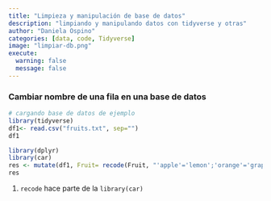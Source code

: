 ```yaml
---
title: "Limpieza y manipulación de base de datos"
description: "limpiando y manipulando datos con tidyverse y otras"
author: "Daniela Ospino"
categories: [data, code, Tidyverse]
image: "limpiar-db.png"
execute: 
  warning: false
  message: false
---
```


### Cambiar nombre de una fila en una base de datos

```r
# cargando base de datos de ejemplo
library(tidyverse)
df1<- read.csv("fruits.txt", sep="")
df1
```

```r
library(dplyr)
library(car)
res <- mutate(df1, Fruit= recode(Fruit, "'apple'='lemon';'orange'='grape'")) #<1>
res
```

1.  `recode` hace parte de la `library(car)`
